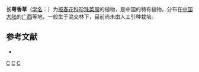 {{Speciesbox 
| genus = Lysimachia
| species = inaperta
| authority = [[胡启明|C. M. Hu]] et [[韦发南|F. N. Wei]]
}}

'''长萼香草'''（[[学名|学名]]：{{lang|la|''Lysimachia inaperta''}}）为[[报春花科|报春花科]][[珍珠菜属|珍珠菜属]]的植物，是中国的特有植物。分布在[[中国大陆|中国大陆]]的[[广西|广西]]等地，一般生于混交林下，目前尚未由人工引种栽培。

== 参考文献 ==
<div class="references-small">
* {{cite web| url =http://www.bioinfo.cn/db05/KmzwSpecies.php?action=view&id=17582| title =长萼香草| work =《中国高等植物数据库全库》| publisher =中国科学院微生物研究所| author =昆明植物研究所| accessdate =2009-02-25| deadurl =yes| archiveurl =https://web.archive.org/web/20160305074313/http://www.bioinfo.cn/db05/KmzwSpecies.php?action=view&id=17582| archivedate =2016-03-05}}
</div>
{{Taxonbar|from=Q15228276}}

[[Category:珍珠菜属|C]]
[[Category:中國特有植物|C]]
[[Category:广西植物|C]]
